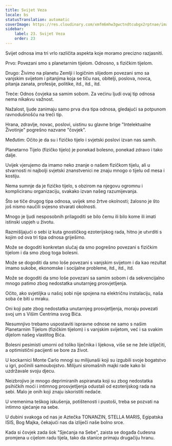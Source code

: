 ```yaml
---
title: Svijet Veza
locale: bs
statusTranslation: automatic
coverImage: https://res.cloudinary.com/xmfm6mhw3gwctndtcubgx2rptnae/image/upload/v1740468922/small_cover_tratado_de_psicologia_revolucionaria_a4c0dca4e0.webp
sidebar:
    label: 23. Svijet Veza
    order: 23
---
```

Svijet odnosa ima tri vrlo različita aspekta koje moramo precizno razjasniti.

Prvo: Povezani smo s planetarnim tijelom. Odnosno, s fizičkim tijelom.

Drugo: Živimo na planetu Zemlji i logičnim slijedom povezani smo sa vanjskim svijetom i pitanjima koja se tiču nas, obitelji, poslova, novca, pitanja zanata, profesije, politike, itd., itd., itd.

Treće: Odnos čovjeka sa samim sobom. Za većinu ljudi ovaj tip odnosa nema nikakvu važnost.

Nažalost, ljude zanimaju samo prva dva tipa odnosa, gledajući sa potpunom ravnodušnošću na treći tip.

Hrana, zdravlje, novac, poslovi, uistinu su glavne brige "Intelektualne Životinje" pogrešno nazvane "čovjek".

Međutim: Očito je da su i fizičko tijelo i svjetski poslovi izvan nas samih.

Planetarno Tijelo (fizičko tijelo) je ponekad bolesno, ponekad zdravo i tako dalje.

Uvijek vjerujemo da imamo neko znanje o našem fizičkom tijelu, ali u stvarnosti ni najbolji svjetski znanstvenici ne znaju mnogo o tijelu od mesa i kostiju.

Nema sumnje da je fizičko tijelo, s obzirom na njegovu ogromnu i kompliciranu organizaciju, svakako izvan našeg razumijevanja.

Što se tiče drugog tipa odnosa, uvijek smo žrtve okolnosti; žalosno je što još nismo naučili svjesno stvarati okolnosti.

Mnogo je ljudi nesposobnih prilagoditi se bilo čemu ili bilo kome ili imati istinski uspjeh u životu.

Razmišljajući o sebi iz kuta gnostičkog ezoterijskog rada, hitno je utvrditi s kojim od ova tri tipa odnosa griješimo.

Može se dogoditi konkretan slučaj da smo pogrešno povezani s fizičkim tijelom i da smo zbog toga bolesni.

Može se dogoditi da smo loše povezani s vanjskim svijetom i da kao rezultat imamo sukobe, ekonomske i socijalne probleme, itd., itd., itd.

Može se dogoditi da smo loše povezani sa samim sobom i da sekvencijalno mnogo patimo zbog nedostatka unutarnjeg prosvjetljenja.

Očito, ako svjetiljka u našoj sobi nije spojena na električnu instalaciju, naša soba će biti u mraku.

Oni koji pate zbog nedostatka unutarnjeg prosvjetljenja, moraju povezati svoj um s Višim Centrima svog Bića.

Nesumnjivo trebamo uspostaviti ispravne odnose ne samo s našim Planetarnim Tijelom (fizičkim tijelom) i s vanjskim svijetom, već i sa svakim dijelom našeg vlastitog Bića.

Bolesni pesimisti umorni od toliko liječnika i lijekova, više se ne žele izliječiti, a optimistični pacijenti se bore za život.

U kockarnici Monte Carlo mnogi su milijunaši koji su izgubili svoje bogatstvo u igri, počinili samoubojstvo. Milijuni siromašnih majki rade kako bi uzdržavale svoju djecu.

Neizbrojivo je mnogo deprimiranih aspiranata koji su zbog nedostatka psihičkih moći i intimnog prosvjetljenja odustali od ezoterijskog rada na sebi. Malo je onih koji znaju iskoristiti nedaće.

U vremenima teškog iskušenja, potištenosti i pustoši, treba se pozvati na intimno sjećanje na sebe.

U dubini svakoga od nas je Aztečka TONANZIN, STELLA MARIS, Egipatska ISIS, Bog Majka, čekajući nas da izliječi naše bolno srce.

Kada si čovjek zada šok "Sjećanja na Sebe", zaista se događa čudesna promjena u cijelom radu tijela, tako da stanice primaju drugačiju hranu.

